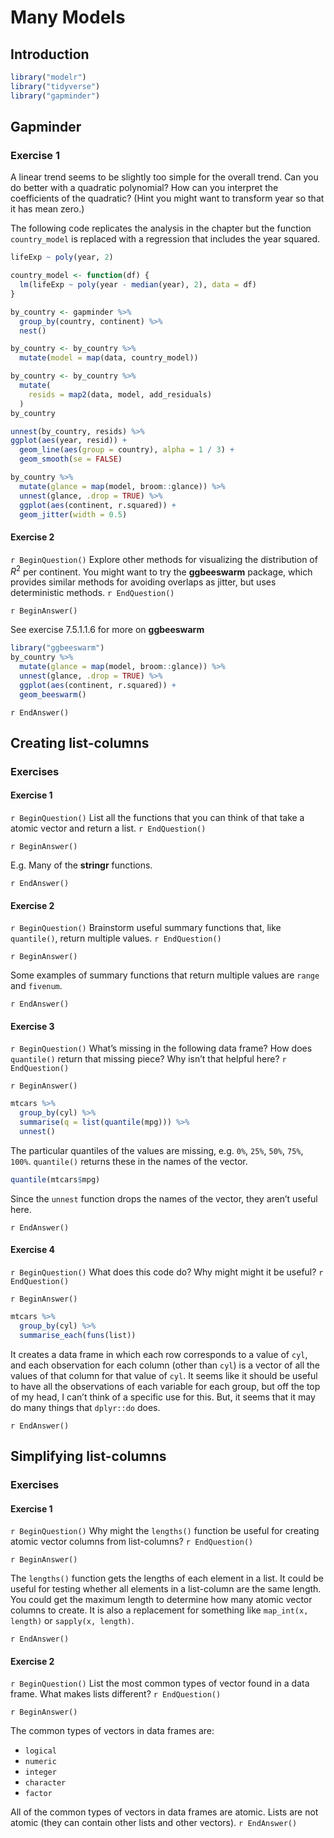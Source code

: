 # Many Models


## Introduction

```r
library("modelr")
library("tidyverse")
library("gapminder")
```

## Gapminder

### Exercise 1 {.exercise} 

A linear trend seems to be slightly too simple for the overall trend. Can you do better with a quadratic polynomial? How can you interpret the coefficients of the quadratic? (Hint you might want to transform year so that it has mean zero.)

The following code replicates the analysis in the chapter but the function `country_model` is replaced with a regression that includes the year squared.
```r
lifeExp ~ poly(year, 2)
```

```r
country_model <- function(df) {
  lm(lifeExp ~ poly(year - median(year), 2), data = df)
}

by_country <- gapminder %>% 
  group_by(country, continent) %>% 
  nest()

by_country <- by_country %>%
  mutate(model = map(data, country_model))
```

```r
by_country <- by_country %>% 
  mutate(
    resids = map2(data, model, add_residuals)
  )
by_country
```

```r
unnest(by_country, resids) %>%
ggplot(aes(year, resid)) +
  geom_line(aes(group = country), alpha = 1 / 3) + 
  geom_smooth(se = FALSE)
```

```r
by_country %>% 
  mutate(glance = map(model, broom::glance)) %>%
  unnest(glance, .drop = TRUE) %>%
  ggplot(aes(continent, r.squared)) +
  geom_jitter(width = 0.5)
```

#### Exercise 2



`r BeginQuestion()`
Explore other methods for visualizing the distribution of $R^2$ per continent. You might want to try the **ggbeeswarm** package, which provides similar methods for avoiding overlaps as jitter, but uses deterministic methods.
`r EndQuestion()`


`r BeginAnswer()`

See exercise 7.5.1.1.6 for more on **ggbeeswarm**

```r
library("ggbeeswarm")
by_country %>% 
  mutate(glance = map(model, broom::glance)) %>%
  unnest(glance, .drop = TRUE) %>%
  ggplot(aes(continent, r.squared)) +
  geom_beeswarm()
```

`r EndAnswer()`

## Creating list-columns

### Exercises

#### Exercise 1 {.exercise}


`r BeginQuestion()`
List all the functions that you can think of that take a atomic vector and return a list.
`r EndQuestion()`


`r BeginAnswer()`

E.g. Many of the **stringr** functions.

`r EndAnswer()`

#### Exercise 2 {.exercise}


`r BeginQuestion()`
Brainstorm useful summary functions that, like `quantile()`, return multiple values.
`r EndQuestion()`


`r BeginAnswer()`

Some examples of summary functions that return multiple values are `range` and `fivenum`.


`r EndAnswer()`

#### Exercise 3 {.exercise}


`r BeginQuestion()`
What’s missing in the following data frame? How does `quantile()` return that missing piece? Why isn’t that helpful here?
`r EndQuestion()`


`r BeginAnswer()`

```r
mtcars %>% 
  group_by(cyl) %>% 
  summarise(q = list(quantile(mpg))) %>% 
  unnest()
```

The particular quantiles of the values are missing, e.g. `0%`, `25%`, `50%`, `75%`, `100%`. `quantile()` returns these in the names of the vector.
```r
quantile(mtcars$mpg)
```

Since the `unnest` function drops the names of the vector, they aren't useful here.

`r EndAnswer()`

#### Exercise 4 {.exercise}


`r BeginQuestion()`
What does this code do? 
Why might might it be useful?
`r EndQuestion()`


`r BeginAnswer()`

```r
mtcars %>% 
  group_by(cyl) %>% 
  summarise_each(funs(list))
```

It creates a data frame in which each row corresponds to a value of `cyl`, 
and each observation for each column (other than `cyl`) is a vector of all the values of that column for that value of `cyl`. 
It seems like it should be useful to have all the observations of each variable for each group, but off the top of my head, I can't think of a specific use for this.
But, it seems that it may do many things that `dplyr::do` does.

`r EndAnswer()`

## Simplifying list-columns


### Exercises

#### Exercise 1 {.exercise}


`r BeginQuestion()`
Why might the `lengths()` function be useful for creating atomic vector columns from list-columns?
`r EndQuestion()`


`r BeginAnswer()`

The `lengths()` function gets the lengths of each element in a list.
It could be useful for testing whether all elements in a list-column are the same length.
You could get the maximum length to determine how many atomic vector columns to create.
It is also a replacement for something like `map_int(x, length)` or `sapply(x, length)`.

`r EndAnswer()`

#### Exercise 2 {.exercise}


`r BeginQuestion()`
List the most common types of vector found in a data frame. 
What makes lists different?
`r EndQuestion()`


`r BeginAnswer()`

The common types of vectors in data frames are:

- `logical`
- `numeric`
- `integer`
- `character`
- `factor`

All of the common types of vectors in data frames are atomic. Lists are not atomic (they can contain other lists and other vectors).
`r EndAnswer()`

